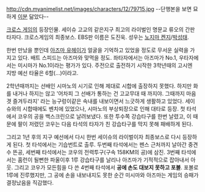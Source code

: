 http://cdn.myanimelist.net/images/characters/12/79715.jpg
--단행본을 보면 묘하게 [[베네딕트 컴버배치|이분]] 닮았다--

[[크로스 게임]]의 등장인물. 세이슈 고교의 같은지구 최고의 라이벌인 명문교 류오의 간판타자다. 크로스게임의 최종보스. EBS판 이름은 도진욱. 성우는 [[노지마 켄지]]/[[박성태]].

한번 만났을 뿐인데 [[아즈마 유헤이]]가 얼굴을 기억하고 있었을 정도로 무서운 실력을 가지고 있다. 배트 스피드는 아즈마와 맞먹을 정도. 좌타자에서는 아즈마가 No.1, 우타자에서는 미시마가 No.1이라는 평가가 있다. 주전으로 출전하기 시작한 3학년때의 고시엔 지방 예선 타율은 6할(...)이라고.

2학년때까지는 선배인 시마노의 시기로 인해 제대로 시합에 출장하지 못했다. 하지만 화를 내거나 하지는 않고 '어차피 그 선배가 통하는 건 고교무대 때 까지야. 그때까지 마음겻 즐겨두라지' 라는 능구렁이같은 속내를 내보이면서 느긋하게 생활하고 있었다. 세이슈와의 시합때에도 벤치에 있었으나, 시마노의 부상퇴장으로 인해 대타로 등장. 첫 타석에서 코우의 공을 백스크린으로 날려보냈다. 또한 투수쪽 강습타구를 한번 날렸고, 이 때문에 팔이 저렸던 코우는 다음 타석의 타자가 친 강습타구를 막지 못해 패배하게 된다.


그리고 1년 후의 지구 예선에서 다시 한번 세이슈의 라이벌이자 최종보스로 다시 등장하게 된다. 첫 타석에서는 기습번트로 출루. 두번째 타석에서는 펜스 근처까지 날아간 중견수 뜬공, 세번째 타석에서는 코우의 전력투구(구속 158KM의 공)에 삼진. 3번째 타석에서는 홈런이 될뻔한 파울이후 1루 강습타구를 날리나 아즈마가 기적적으로 잡아내서 아웃. 그리고 코우가 모든힘을 다 쓴 4번째 타석에서 '''공에 손도 대보지 못하고 포볼'''. 포볼로 1루에 진루했지만, 그 공에 손을 내보내지도 못한 순간 미시마와 아즈마는 게임의 승패가 결정났음을 직감했다.
